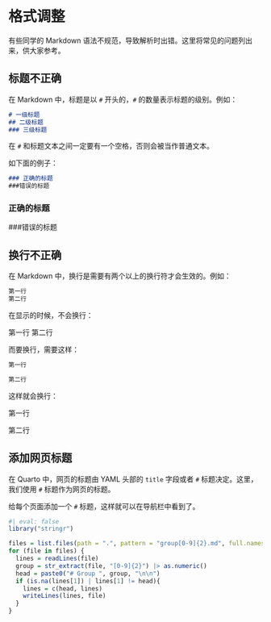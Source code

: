 # 格式调整

有些同学的 Markdown 语法不规范，导致解析时出错。这里将常见的问题列出来，供大家参考。

## 标题不正确

在 Markdown 中，标题是以 `#` 开头的，`#` 的数量表示标题的级别。例如：

```markdown
# 一级标题
## 二级标题
### 三级标题
```

在 `#` 和标题文本之间一定要有一个空格，否则会被当作普通文本。

如下面的例子：

```markdown
### 正确的标题
###错误的标题
```

### 正确的标题

###错误的标题


## 换行不正确

在 Markdown 中，换行是需要有两个以上的换行符才会生效的。例如：

```markdown
第一行
第二行
```

在显示的时候，不会换行：

第一行
第二行

而要换行，需要这样：

```markdown
第一行

第二行
```

这样就会换行：

第一行

第二行

## 添加网页标题

在 Quarto 中，网页的标题由 YAML 头部的 `title` 字段或者 `#` 标题决定。这里，我们使用 `#` 标题作为网页的标题。

给每个页面添加一个 `#` 标题，这样就可以在导航栏中看到了。

```r
#| eval: false
library("stringr")

files = list.files(path = ".", pattern = "group[0-9]{2}.md", full.names = TRUE)
for (file in files) {
  lines = readLines(file)
  group = str_extract(file, "[0-9]{2}") |> as.numeric()
  head = paste0("# Group ", group, "\n\n")
  if (is.na(lines[1]) | lines[1] != head){
    lines = c(head, lines)
    writeLines(lines, file)
  }
}
```